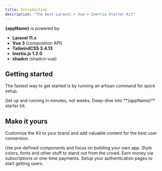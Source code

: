 ```yaml
---
title: Introduction
description: "The best Laravel + Vue + Inertia Starter Kit"
---
```



**{appName}** is powered by:

- **Laravel 11.x**
- **Vue 3** (composition API)
- **TailwindCSS 3.4.13**
- **Inertia.js 1.2.0**
- **shadcn** (shadcn-vue)

## Getting started

The fastest way to get started is by running an artisan command for quick setup.

<CardGroup cols={2}>
  <Card title="Quickstart" icon="play" href="/quickstart">
    Get up and running in minutes, not weeks.
  </Card>
  <Card
    title="Development"
    icon="code"
    href="https://mintlify.com/docs/development"
  >
    Deep-dive into **{appName}** starter kit.
  </Card>
</CardGroup>

## Make it yours

Customize the Kit to your brand and add valuable content for the best user conversion.

<CardGroup cols={2}>
  <Card
    title="Components"
    icon="screwdriver-wrench"
    href="/components/ui/intro"
  >
    Use pre-defined components and focus on building your own app.
  </Card>
  <Card title="Styling" icon="paint-roller" href="/styling">
    Style colors, fonts and other stuff to stand out from the crowd.
  </Card>
  <Card title="Get paid" icon="credit-card" href="/payments/stripe">
    Earn money via subscriptions or one-time payments.
  </Card>
  <Card title="Authentication" icon="users" href="/authentication/login">
    Setup your authentication pages to start getting users.
  </Card>
</CardGroup>
